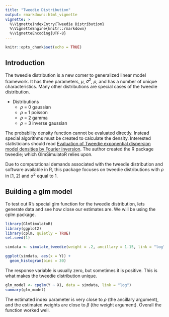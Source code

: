 ```yaml
---
title: "Tweedie Distribution"
output: rmarkdown::html_vignette
vignette: >
  %\VignetteIndexEntry{Tweedie Distribution}
  %\VignetteEngine{knitr::rmarkdown}
  %\VignetteEncoding{UTF-8}
---
```


```r
knitr::opts_chunk$set(echo = TRUE)
```

## Introduction

The tweedie distribution is a new comer to generalized linear model framework. It has three parameters, $\mu$, $\sigma^2$, $\rho$, and has a number of unique characteristics. Many other distributions are special cases of the tweedie distribution.

* Distributions
  + $\rho$ = 0 gaussian
  + $\rho$ = 1 poisson
  + $\rho$ = 2 gamma
  + $\rho$ = 3 inverse gaussian

The probability density function cannot be evaluated directly. Instead special algorithms must be created to calculate the density. Interested statisticians should read [Evaluation of Tweedie exponential dispersion model densities by Fourier inversion](http://citeseerx.ist.psu.edu/viewdoc/download?doi=10.1.1.449.2161&rep=rep1&type=pdf). The author created the R package tweedie; which GlmSimulatoR relies upon.

Due to computational demands associated with the tweedie distribution and software available in R, this package focuses on tweedie distributions with $\rho$ in [1, 2] and $\sigma^2$ equal to 1.

## Building a glm model

To test out R's special glm function for the tweedie distribution, lets generate data and see how close our estimates are. We will be using the cplm package.


```r
library(GlmSimulatoR)
library(ggplot2)
library(cplm, quietly = TRUE)
set.seed(1)

simdata <- simulate_tweedie(weight = .2, ancillary = 1.15, link = "log")

ggplot(simdata, aes(x = Y)) +
  geom_histogram(bins = 30)
```

The response variable is usually zero, but sometimes it is positive. This is what makes the tweedie distribution unique.

```r
glm_model <- cpglm(Y ~ X1, data = simdata, link = "log")
summary(glm_model)
```

The estimated index parameter is very close to $\rho$ (the ancillary argument), and the estimated weights are close to $\beta$ (the weight argument). Overall the function worked well.
